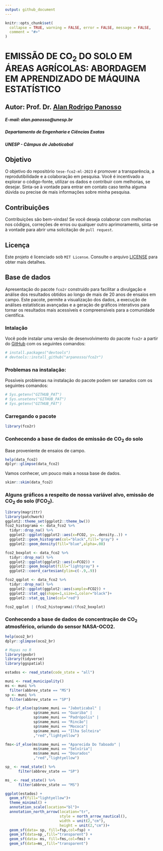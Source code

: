 ```yaml
---
output: github_document
---
```


<!-- README.md is generated from README.Rmd. Please edit that file -->

```r
knitr::opts_chunk$set(
  collapse = TRUE, warning = FALSE, error = FALSE, message = FALSE,
  comment = "#>"
)
```

# EMISSÃO DE CO~2~ DO SOLO EM ÁREAS AGRÍCOLAS: ABORDAGEM EM APRENDIZADO DE MÁQUINA ESTATÍSTICO

## Autor: Prof. Dr. [Alan Rodrigo Panosso](https://www.fcav.unesp.br/#!/alan)
##### E-mail: alan.panosso@unesp.br 
##### Departamento de Engenharia e Ciências Exatas
##### UNESP - Câmpus de Jaboticabal

## Objetivo

O objetivo do repositório `tese-fco2-ml-2023` é promover a transparência, a reprodutibilidade e a colaboração em pesquisa. Você é incentivado a explorar o código-fonte, utilizar os dados e contribuir com melhorias, se desejar. Sinta-se à vontade para entrar em contato caso tenha alguma dúvida ou precise de mais informações sobre minha pesquisa.

## Contribuições

Contribuições são bem-vindas! Se você deseja colaborar com melhorias nos códigos, correções de erros ou qualquer outro aprimoramento, sinta-se à vontade para abrir uma solicitação de `pull request`.

## Licença

Este projeto é licenciado sob `MIT License`. Consulte o arquivo [LICENSE](https://github.com/arpanosso/tese-fco2-ml-2023/blob/master/LICENSE.md) para obter mais detalhes.

## Base de dados

Apresentação do pacote `fco2r` construído para  facilitar a divulgação e análise dos resultados obtidos ao longo de mais de 20 anos de ensaios em campo. Este pacote, permite a visualização dos dados, a execução de análises estatísticas avançadas e a geração de gráficos interativos para tornar os resultados mais acessíveis e compreensíveis para a comunidade científica.

### Intalação

Você pode instalar uma versão de desenvolvimento do pacote `fco2r` a partir do [GitHub](https://github.com/) com os seguintes comandos:

```r
# install.packages("devtools")
# devtools::install_github("arpanosso/fco2r")
```

### Problemas na instalação:

Possíveis problemas na instalação do pacote podem ser sanados com os seguintes comandos:

```r
# Sys.getenv("GITHUB_PAT")
# Sys.unsetenv("GITHUB_PAT")
# Sys.getenv("GITHUB_PAT")
```

### Carregando o pacote

```r
library(fco2r)
```


### Conhecendo a base de dados de emissão de CO~2~ do solo

Base proveniente de ensaios de campo.

```r
help(data_fco2)
dplyr::glimpse(data_fco2)
```


Vamos conhecer, um pouco mais a nossa base de dados.

```r
skimr::skim(data_fco2)
```

### Alguns gráficos a respeito de nossa variável alvo, emissão de CO~2~ do solo (FCO~2~).

```r
library(magrittr)
library(patchwork)
ggplot2::theme_set(ggplot2::theme_bw())
fco2_histograma <- data_fco2 %>% 
  tidyr::drop_na() %>% 
  ggplot2::ggplot(ggplot2::aes(x=FCO2, y=..density..)) +
  ggplot2::geom_histogram(col="black",fill="gray") +
  ggplot2::geom_density(fill="blue",alpha=.08)

fco2_boxplot <- data_fco2 %>% 
  tidyr::drop_na() %>% 
  ggplot2::ggplot(ggplot2::aes(x=FCO2)) +
  ggplot2::geom_boxplot(fill="lightgray") + 
  ggplot2::coord_cartesian(ylim=c(-.9,.9))

fco2_qqplot <- data_fco2 %>% 
  tidyr::drop_na() %>% 
  ggplot2::ggplot(ggplot2::aes(sample=FCO2)) +
  ggplot2::stat_qq(shape=1,size=1,color="black")+
  ggplot2::stat_qq_line(col="red")

fco2_qqplot | (fco2_histograma)/(fco2_boxplot)
```




### Conhecendo a base de dados de concentração de CO~2~ atmosférico, oriundo do sensor NASA-OCO2.
```r
help(oco2_br)
dplyr::glimpse(oco2_br)
```


```r
# Mapas no R
library(geobr)
library(tidyverse)
library(ggspatial)

estados <- read_state(code_state = "all")

muni <- read_municipality()
ms <- muni %>% 
  filter(abbrev_state == "MS")
sp <- muni %>% 
  filter(abbrev_state == "SP")

fsp<-if_else(sp$name_muni == "Jaboticabal" | 
             sp$name_muni == "Guariba" |
             sp$name_muni == "Padrópolis" |
             sp$name_muni == "Rincão"|
             sp$name_muni == "Mococa"|
             sp$name_muni == "Ilha Solteira"
             ,"red","lightyellow")

fms<-if_else(ms$name_muni == "Aparecida Do Taboado" | 
             ms$name_muni == "Selvíria"|
             ms$name_muni == "Dourados"   
             ,"red","lightyellow")

sp_ <- read_state() %>% 
      filter(abbrev_state == "SP")

ms_ <- read_state() %>% 
      filter(abbrev_state == "MS")

ggplot(estados) + 
  geom_sf(fill="lightyellow")+
  theme_minimal() + 
  annotation_scale(location="bl")+
  annotation_north_arrow(location="tr",
                         style = north_arrow_nautical(),
                         width = unit(2,"cm"),
                         height = unit(2,"cm"))+
  geom_sf(data= sp, fill=fsp,col=fsp) +
  geom_sf(data=sp_,fill="transparent") +
  geom_sf(data= ms, fill=fms,col=fms) +
  geom_sf(data=ms_,fill="transparent")
```
